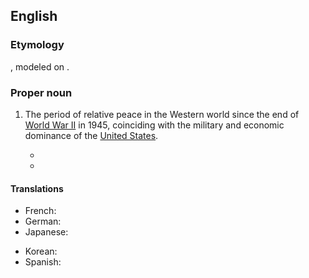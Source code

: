 ==English==
{{wikipedia}}

===Etymology===
{{lbor|en|la|[[pax]] [[americāna]]|lit=American peace}}, modeled on {{m|en|Pax Romana}}.

===Proper noun===
{{en-proper noun|head=Pax Americana}}

# The period of relative peace in the Western world since the end of [[World War II]] in 1945, coinciding with the military and economic dominance of the [[United States]].
#: {{syn|en|long peace}}
#* {{quote-web|en|url=http://www.theguardian.com/world/2002/sep/18/usa.comment|author=Jonathan Freedland|title=Rome, AD… Rome, DC?|date=2002-09-18|work=The Guardian|passage=Earlier this month Boston's WBUR radio station titled a special on US imperial power with the Latin tag '''Pax Americana'''. Tom Wolfe has written that the America of today is “now the mightiest power on earth, as omnipotent as… Rome under Julius Caesar”.}}
#* {{quote-journal|en|author=David Leonhardt|title=Why Ukraine Is Different|work=The New York Times|date=2022-02-21|url=https://www.nytimes.com/2022/02/21/briefing/ukraine-russia-war-pax-americana.html|issn=0362-4331|passage=A war like this — a voluntary war of aggression — would be a sign that Putin believed that '''Pax Americana''' was over and that the U.S., the European Union and their allies had become too weak to exact painful consequences.}}

====Translations====
{{trans-top}}
* French: {{t+|fr|pax americana}}
* German: {{t|de|Pax Americana}}
* Japanese: {{t|ja|パクス・アメリカーナ|tr=pakusu amerikāna}}
{{trans-mid}}
* Korean: {{t|ko|팍스 아메리카나}}
* Spanish: {{t|es|Pax Americana}}
{{trans-bottom}}